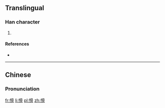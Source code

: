 ==Translingual==

===Han character===
{{Han char|rn=61|rad=心|as=10|sn=13|four=9702<sub>7</sub>|canj=心月月月 (PBBB)|ids=⿰[[忄]][[骨]]}}

# {{defn|Han|sort=心10}}

====References====
* {{Han ref|kx=0396.270|dkj=11003|dj=0735.150|hdz=42329.010|uh=6132|ud=24882|bh=DD6B|bd=56683}}

----

==Chinese==
{{zh-hanzi-box|[[愲]]}}

===Pronunciation===
{{zh-pron
|m=gǔ
|c=gwat1
|mc=y
|oc=y
|ma=
|cat=
}}

[[fr:愲]]
[[li:愲]]
[[pl:愲]]
[[zh:愲]]